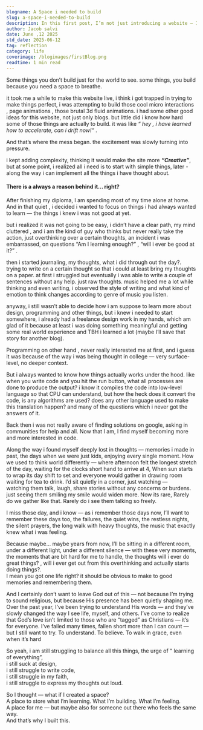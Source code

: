 ```yaml
---
blogname: A Space i needed to build
slug: a-space-i-needed-to-build
description: In this first post, I’m not just introducing a website — I’m sharing the reason it exists. A space I built not for the world, but for myself. To think, to write, to grow. This is about learning to breathe through the chaos, making room for creativity, faith, and quiet reflection
author: Jacob salvi
date: June ,12 2025
std_date: 2025-06-12
tag: reflection
category: life
coverimage: /blogimages/firstBlog.png
readtime: 1 min read
---
```


Some things you don’t build just for the world to see. some things, you build because you need a space to breathe.  

it took me  a while to make this website live, i think i got trapped in trying to make things perfect,  i was attempting  to build those cool micro interactions , page animations , those brutal 3d fluid animations. i had some other good ideas  for this website, not just only blogs. but little did i know how hard some of  those things are actually to build.  it was like *“  hey , i have learned how to accelerate, can i drift now!“* .

And that’s where the mess began. the excitement was slowly turning into pressure. 

i kept adding complexity, thinking it would make the site more ***“Creative”***,  but at some point, i realized all i need is to start with simple things, later - along the way i can implement all the things i have thought about. 

#### There is a always a reason behind it… right?

After finishing my diploma, I am spending most of my time alone at home.  And in that quiet , i decided i wanted to focus on things i had always wanted to learn — the things i knew i was not good at yet. 

but i realized it was not going to be easy, i didn’t have  a clear path,  my mind cluttered , and i am the kind of guy who thinks but never really take the action, just overthinking over a certain thoughts, an incident i was embarrassed, on questions “Am I learning enough?” , “will i ever be good at it?” .

then i started  journaling, my thoughts, what i did through out the day?. trying to write on a certain thought so that i could at least bring my thoughts on a paper.  at first i struggled but eventually i was able to write a couple of sentences without any help. just raw thoughts. music helped me a lot while thinking and even writing, i observed the style of writing and what kind of emotion to think changes according to genre of music you listen. 

anyway,  i still wasn’t able to decide how i am suppose to learn more about design, programming  and other things,  but i knew i needed to start somewhere, i already had a freelance design work in my hands, which am glad  of it because at least  i was doing something meaningful and getting some real world experience and TBH  i learned a lot (maybe I’ll save that story for another blog).

Programming on other hand , never really interested me at first, and i guess it was because of the way i was being thought in college — very surface-level, no deeper context.

But i always wanted to know how things actually works under the hood. like when you write code and you hit the run button, what all processes are done to produce the output? i know it compiles the code into low-level language so that CPU can understand, but how the heck does it convert the code, is any algorithms are used? does any other language used to make this translation happen? and many of the questions which i never got  the answers of it.

Back then i was not really aware of finding solutions on google, asking in  communities for help and all. Now that I am, I find myself becoming more and more interested in code.

Along the way i found myself deeply lost in thoughts — memories i made in past, the days when we were just kids, enjoying every single moment. 
How we used to think world differently — where afternoon felt the longest stretch of the day, waiting for the clocks short hand to arrive at 4, 
When sun starts to wrap its day shift to set and everyone would gather in drawing room waiting for tea to drink.
I’d sit quietly in a corner, just watching —  
watching them talk, laugh, share stories without any concerns or burdens.
just seeing them smiling my smile would widen more.
Now its rare,
Rarely do we gather  like that. 
Rarely do i see them talking so freely.

I miss those day, and i know — as i remember those days now, I’ll want to remember these days too, the failures, the quiet wins, the restless nights, the silent prayers, the long walk with heavy thoughts, the music that exactly knew what i was feeling.

Because maybe… maybe years from now, I’ll be sitting in a different room, under a different light, under a different silence — with these very moments,  
the moments that are bit hard for me to handle, the thoughts  will i ever do great things? ,  will i ever get out from this overthinking and actually starts doing things?.  
I mean you got one life right? it should be obvious to make to good memories and remembering them.

And I certainly don’t want to leave God out of this — not because I’m trying to sound religious, but because His presence has been quietly shaping me.
Over the past year, I’ve been trying to understand His words — and they’ve slowly changed the way I see life, myself, and others.
I’ve come to realize that God’s love isn’t limited to those who are “tagged” as Christians — it’s for everyone.
I’ve failed many times, fallen short more than I can count — but I still want to try. To understand. To believe. To walk in grace, even when it’s hard


So yeah, i am still struggling to balance all this things, the urge of “ learning of everything”,  
i still suck at design,  
i still struggle to write code,  
i still struggle in  my faith,  
i still struggle to express my thoughts out loud.

So I thought — what if I created a space?  
A place to store what I’m learning. What I’m building. What I’m feeling.  
A place for me — but maybe also for someone out there who feels the same way.  
And that’s why I built this.